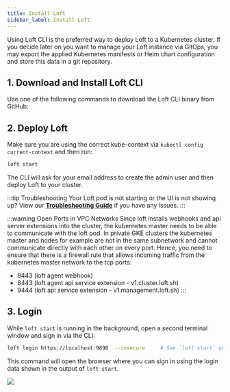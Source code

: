 ```yaml
---
title: Install Loft
sidebar_label: Install Loft
---
```



Using Loft CLI is the preferred way to deploy Loft to a Kubernetes cluster. If you decide later
on you want to manage your Loft instance via GitOps, you may export the applied Kubernetes
manifests or Helm chart configuration and store this data in a git repository.


## 1. Download and Install Loft CLI

Use one of the following commands to download the Loft CLI binary from GitHub:

<InstallCLIPartial/>


## 2. Deploy Loft

Make sure you are using the correct kube-context via `kubectl config current-context` and then run:

```bash
loft start
```

The CLI will ask for your email address to create the admin user and then deploy Loft to your
cluster.

:::tip Troubleshooting
Your Loft pod is not starting or the UI is not showing up? View our
**[Troubleshooting Guide](../getting-started/troubleshooting)** if you have any
issues.
:::

:::warning Open Ports in VPC Networks
Since loft installs webhooks and api server extensions into the cluster, the kubernetes master needs to be able to communicate with the loft pod. In private GKE clusters the kubernetes master and nodes for example are not in the same subnetwork and cannot communicate directly with each other on every port. Hence, you need to ensure that there is a firewall rule that allows incoming traffic from the kubernetes master network to the tcp ports:

* 9443 (loft agent webhook)
* 8443 (loft agent api service extension - v1.cluster.loft.sh)
* 9444 (loft api service extension - v1.management.loft.sh)
:::

## 3. Login
While `loft start` is running in the background, open a second terminal window and sign in via
the CLI:

```bash
loft login https://localhost:9898  --insecure     # See `loft start` output for login credentials
```

This command will open the browser where you can sign in using the login data shown in the
output of `loft start`.

<PartialHintWarningAcceptInsecureCert/>

<Image src={ImageLoginPage} />

